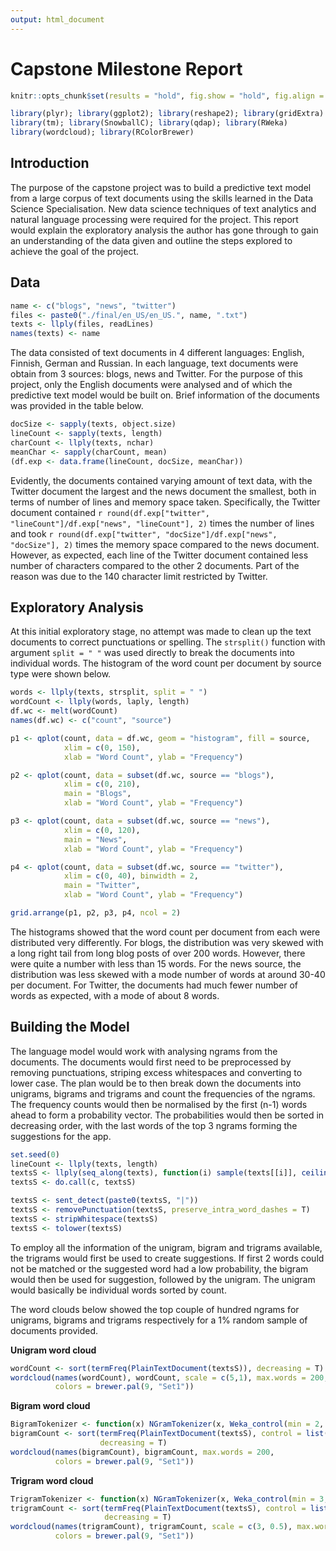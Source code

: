 ```yaml
---
output: html_document
---
```


# Capstone Milestone Report

```r
knitr::opts_chunk$set(results = "hold", fig.show = "hold", fig.align = "center", message = F, warning = F, cache = T)
```

```r
library(plyr); library(ggplot2); library(reshape2); library(gridExtra)
library(tm); library(SnowballC); library(qdap); library(RWeka)
library(wordcloud); library(RColorBrewer)
```

## Introduction

The purpose of the capstone project was to build a predictive text model from a large corpus of text documents 
using the skills learned in the Data Science Specialisation. 
New data science techniques of text analytics and natural language processing were required for the project. 
This report would explain the exploratory analysis the author has gone through 
to gain an understanding of the data given and outline the steps explored to achieve the goal of the project.

## Data

```r
name <- c("blogs", "news", "twitter")
files <- paste0("./final/en_US/en_US.", name, ".txt")
texts <- llply(files, readLines)
names(texts) <- name
```

The data consisted of text documents in 4 different languages: English, Finnish, German and Russian. 
In each language, text documents were obtain from 3 sources: blogs, news and Twitter. 
For the purpose of this project, only the English documents were analysed 
and of which the predictive text model would be built on. 
Brief information of the documents was provided in the table below.

```r
docSize <- sapply(texts, object.size)
lineCount <- sapply(texts, length)
charCount <- llply(texts, nchar)
meanChar <- sapply(charCount, mean)
(df.exp <- data.frame(lineCount, docSize, meanChar))
```

Evidently, the documents contained varying amount of text data, with the Twitter document the largest 
and the news document the smallest, both in terms of number of lines and memory space taken. 
Specifically, the Twitter document contained `r round(df.exp["twitter", "lineCount"]/df.exp["news", "lineCount"], 2)` 
times the number of lines and took `r round(df.exp["twitter", "docSize"]/df.exp["news", "docSize"], 2)` times 
the memory space compared to the news document. 
However, as expected, each line of the Twitter document contained less number of characters 
compared to the other 2 documents. 
Part of the reason was due to the 140 character limit restricted by Twitter.

## Exploratory Analysis

At this initial exploratory stage, no attempt was made to clean up the text documents 
to correct punctuations or spelling. 
The `strsplit()` function with argument `split = " "` was used directly to break the documents into individual words. 
The histogram of the word count per document by source type were shown below.

```r
words <- llply(texts, strsplit, split = " ")
wordCount <- llply(words, laply, length)
df.wc <- melt(wordCount)
names(df.wc) <- c("count", "source")

p1 <- qplot(count, data = df.wc, geom = "histogram", fill = source,
            xlim = c(0, 150),
            xlab = "Word Count", ylab = "Frequency")

p2 <- qplot(count, data = subset(df.wc, source == "blogs"), 
            xlim = c(0, 210),
            main = "Blogs",
            xlab = "Word Count", ylab = "Frequency")

p3 <- qplot(count, data = subset(df.wc, source == "news"), 
            xlim = c(0, 120),
            main = "News",
            xlab = "Word Count", ylab = "Frequency")

p4 <- qplot(count, data = subset(df.wc, source == "twitter"),
            xlim = c(0, 40), binwidth = 2,
            main = "Twitter",
            xlab = "Word Count", ylab = "Frequency")

grid.arrange(p1, p2, p3, p4, ncol = 2)
```

The histograms showed that the word count per document from each were distributed very differently. 
For blogs, the distribution was very skewed with a long right tail from long blog posts of over 200 words. 
However, there were quite a number with less than 15 words. 
For the news source, the distribution was less skewed with a mode number of words at around 30-40 per document. 
For Twitter, the documents had much fewer number of words as expected, with a mode of about 8 words.

## Building the Model

The language model would work with analysing ngrams from the documents. 
The documents would first need to be preprocessed by removing punctuations, 
striping excess whitespaces and converting to lower case.
The plan would be to then break down the documents into unigrams, bigrams and trigrams and 
count the frequencies of the ngrams. 
The frequency counts would then be normalised by the first (n-1) words ahead to form a probability vector. 
The probabilities would then be sorted in decreasing order, 
with the last words of the top 3 ngrams forming the suggestions for the app. 

```r
set.seed(0)
lineCount <- llply(texts, length)
textsS <- llply(seq_along(texts), function(i) sample(texts[[i]], ceiling(0.01 * lineCount[[i]])))
textsS <- do.call(c, textsS)

textsS <- sent_detect(paste0(textsS, "|"))
textsS <- removePunctuation(textsS, preserve_intra_word_dashes = T)
textsS <- stripWhitespace(textsS)
textsS <- tolower(textsS)
```

To employ all the information of the unigram, bigram and trigrams available, 
the trigrams would first be used to create suggestions. 
If first 2 words could not be matched or the suggested word had a low probability, 
the bigram would then be used for suggestion, followed by the unigram. 
The unigram would basically be individual words sorted by count.

The word clouds below showed the top couple of hundred ngrams for unigrams, 
bigrams and trigrams respectively for a 1% random sample of documents provided.

**Unigram word cloud**
```r
wordCount <- sort(termFreq(PlainTextDocument(textsS)), decreasing = T)
wordcloud(names(wordCount), wordCount, scale = c(5,1), max.words = 200, 
          colors = brewer.pal(9, "Set1"))
```

**Bigram word cloud**
```r
BigramTokenizer <- function(x) NGramTokenizer(x, Weka_control(min = 2, max = 2))
bigramCount <- sort(termFreq(PlainTextDocument(textsS), control = list(tokenize = BigramTokenizer)),
                    decreasing = T)
wordcloud(names(bigramCount), bigramCount, max.words = 200, 
          colors = brewer.pal(9, "Set1"))
```

**Trigram word cloud**
```r
TrigramTokenizer <- function(x) NGramTokenizer(x, Weka_control(min = 3, max = 3))
trigramCount <- sort(termFreq(PlainTextDocument(textsS), control = list(tokenize = TrigramTokenizer)),
                     decreasing = T)
wordcloud(names(trigramCount), trigramCount, scale = c(3, 0.5), max.words = 100, 
          colors = brewer.pal(9, "Set1"))
```
